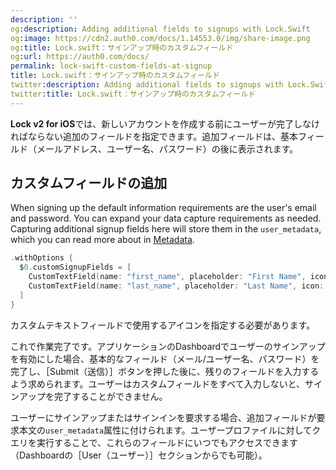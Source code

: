 ```yaml
---
description: ''
og:description: Adding additional fields to signups with Lock.Swift
og:image: https://cdn2.auth0.com/docs/1.14553.0/img/share-image.png
og:title: Lock.swift：サインアップ時のカスタムフィールド
og:url: https://auth0.com/docs/
permalink: lock-swift-custom-fields-at-signup
title: Lock.swift：サインアップ時のカスタムフィールド
twitter:description: Adding additional fields to signups with Lock.Swift
twitter:title: Lock.swift：サインアップ時のカスタムフィールド
---
```


**Lock v2 for iOS**では、新しいアカウントを作成する前にユーザーが完了しなければならない追加のフィールドを指定できます。追加フィールドは、基本フィールド（メールアドレス、ユーザー名、パスワード）の後に表示されます。

## カスタムフィールドの追加

When signing up the default information requirements are the user's email and password. You can expand your data capture requirements as needed. Capturing additional signup fields here will store them in the `user_metadata`, which you can read more about in [Metadata](/docs/manage-users/user-accounts/metadata).

```swift lines
.withOptions {
  $0.customSignupFields = [
    CustomTextField(name: "first_name", placeholder: "First Name", icon: LazyImage(name: "ic_person", bundle: Lock.bundle)),
    CustomTextField(name: "last_name", placeholder: "Last Name", icon: LazyImage(name: "ic_person", bundle: Lock.bundle))
  ]
}
```

カスタムテキストフィールドで使用するアイコンを指定する必要があります。

これで作業完了です。アプリケーションのDashboardでユーザーのサインアップを有効にした場合、基本的なフィールド（メール/ユーザー名、パスワード）を完了し、［Submit（送信）］ボタンを押した後に、残りのフィールドを入力するよう求められます。ユーザーはカスタムフィールドをすべて入力しないと、サインアップを完了することができません。

ユーザーにサインアップまたはサインインを要求する場合、追加フィールドが要求本文の`user_metadata`属性に付けられます。ユーザープロファイルに対してクエリを実行することで、これらのフィールドにいつでもアクセスできます（Dashboardの［User（ユーザー）］セクションからでも可能）。